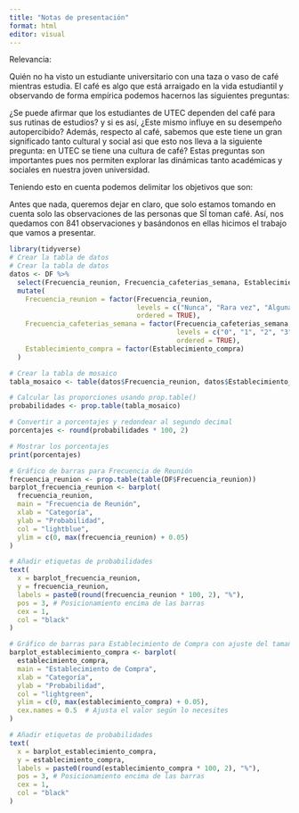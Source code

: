```yaml
---
title: "Notas de presentación"
format: html
editor: visual
---
```


Relevancia:

Quién no ha visto un estudiante universitario con una taza o vaso de café mientras estudia. El café es algo que está arraigado en la vida estudiantil y observando de forma empírica podemos hacernos las siguientes preguntas:

¿Se puede afirmar que los estudiantes de UTEC dependen del café para sus rutinas de estudios? y si es así, ¿Este mismo influye en su desempeño autopercibido? Además, respecto al café, sabemos que este tiene un gran significado tanto cultural y social asi que esto nos lleva a la siguiente pregunta: en UTEC se tiene una cultura de café? Estas preguntas son importantes pues nos permiten explorar las dinámicas tanto académicas y sociales en nuestra joven universidad.

Teniendo esto en cuenta podemos delimitar los objetivos que son:

Antes que nada, queremos dejar en claro, que solo estamos tomando en cuenta solo las observaciones de las personas que SÍ toman café. Así, nos quedamos con 841 observaciones y basándonos en ellas hicimos el trabajo que vamos a presentar.

```r
library(tidyverse)
# Crear la tabla de datos
# Crear la tabla de datos
datos <- DF %>%
  select(Frecuencia_reunion, Frecuencia_cafeterias_semana, Establecimiento_compra) %>%
  mutate(
    Frecuencia_reunion = factor(Frecuencia_reunion, 
                                levels = c("Nunca", "Rara vez", "Algunas veces", "Siempre"), 
                                ordered = TRUE),
    Frecuencia_cafeterias_semana = factor(Frecuencia_cafeterias_semana, 
                                          levels = c("0", "1", "2", "3", "4 a más"), 
                                          ordered = TRUE),
    Establecimiento_compra = factor(Establecimiento_compra)
  )

# Crear la tabla de mosaico
tabla_mosaico <- table(datos$Frecuencia_reunion, datos$Establecimiento_compra)

# Calcular las proporciones usando prop.table()
probabilidades <- prop.table(tabla_mosaico)

# Convertir a porcentajes y redondear al segundo decimal
porcentajes <- round(probabilidades * 100, 2)

# Mostrar los porcentajes
print(porcentajes)

```

```r
# Gráfico de barras para Frecuencia de Reunión 
frecuencia_reunion <- prop.table(table(DF$Frecuencia_reunion))
barplot_frecuencia_reunion <- barplot(
  frecuencia_reunion,
  main = "Frecuencia de Reunión",
  xlab = "Categoría",
  ylab = "Probabilidad",
  col = "lightblue",
  ylim = c(0, max(frecuencia_reunion) + 0.05)
)

# Añadir etiquetas de probabilidades
text(
  x = barplot_frecuencia_reunion, 
  y = frecuencia_reunion, 
  labels = paste0(round(frecuencia_reunion * 100, 2), "%"),
  pos = 3, # Posicionamiento encima de las barras
  cex = 1, 
  col = "black"
)

# Gráfico de barras para Establecimiento de Compra con ajuste del tamaño de etiquetas
barplot_establecimiento_compra <- barplot(
  establecimiento_compra,
  main = "Establecimiento de Compra",
  xlab = "Categoría",
  ylab = "Probabilidad",
  col = "lightgreen",
  ylim = c(0, max(establecimiento_compra) + 0.05),
  cex.names = 0.5  # Ajusta el valor según lo necesites
)

# Añadir etiquetas de probabilidades
text(
  x = barplot_establecimiento_compra, 
  y = establecimiento_compra, 
  labels = paste0(round(establecimiento_compra * 100, 2), "%"),
  pos = 3, # Posicionamiento encima de las barras
  cex = 1, 
  col = "black"
)


```
